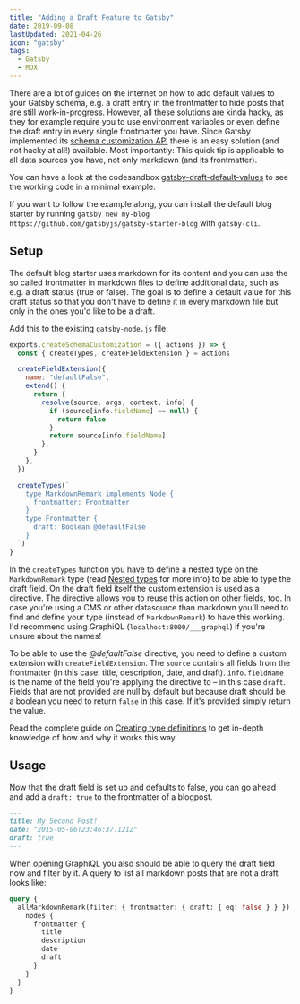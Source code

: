 ```yaml
---
title: "Adding a Draft Feature to Gatsby"
date: 2019-09-08
lastUpdated: 2021-04-26
icon: "gatsby"
tags:
  - Gatsby
  - MDX
---
```


There are a lot of guides on the internet on how to add default values to your Gatsby schema, e.g. a draft entry in the frontmatter to hide posts that are still work-in-progress. However, all these solutions are kinda hacky, as they for example require you to use environment variables or even define the draft entry in every single frontmatter you have. Since Gatsby implemented its [schema customization API](https://www.gatsbyjs.com/blog/2019-03-18-releasing-new-schema-customization/) there is an easy solution (and not hacky at all!) available. Most importantly: This quick tip is applicable to all data sources you have, not only markdown (and its frontmatter).

You can have a look at the codesandbox [gatsby-draft-default-values](https://codesandbox.io/s/gatsby-draft-default-values-3dd2l) to see the working code in a minimal example.

If you want to follow the example along, you can install the default blog starter by running `gatsby new my-blog https://github.com/gatsbyjs/gatsby-starter-blog` with `gatsby-cli`.

## Setup

The default blog starter uses markdown for its content and you can use the so called frontmatter in markdown files to define additional data, such as e.g. a draft status (true or false). The goal is to define a default value for this draft status so that you don't have to define it in every markdown file but only in the ones you'd like to be a draft.

Add this to the existing `gatsby-node.js` file:

```js title=gatsby-node.js
exports.createSchemaCustomization = ({ actions }) => {
  const { createTypes, createFieldExtension } = actions

  createFieldExtension({
    name: "defaultFalse",
    extend() {
      return {
        resolve(source, args, context, info) {
          if (source[info.fieldName] == null) {
            return false
          }
          return source[info.fieldName]
        },
      }
    },
  })

  createTypes(`
    type MarkdownRemark implements Node {
      frontmatter: Frontmatter
    }
    type Frontmatter {
      draft: Boolean @defaultFalse
    }
  `)
}
```

In the `createTypes` function you have to define a nested type on the `MarkdownRemark` type (read [Nested types](https://www.gatsbyjs.com/docs/reference/graphql-data-layer/schema-customization/#nested-types) for more info) to be able to type the draft field. On the draft field itself the custom extension is used as a directive. The directive allows you to reuse this action on other fields, too. In case you're using a CMS or other datasource than markdown you'll need to find and define your type (instead of `MarkdownRemark`) to have this working. I'd recommend using GraphiQL (`localhost:8000/___graphql`) if you're unsure about the names!

To be able to use the _@defaultFalse_ directive, you need to define a custom extension with `createFieldExtension`. The `source` contains all fields from the frontmatter (in this case: title, description, date, and draft). `info.fieldName` is the name of the field you're applying the directive to – in this case `draft`. Fields that are not provided are null by default but because draft should be a boolean you need to return `false` in this case. If it's provided simply return the value.

Read the complete guide on [Creating type definitions](https://www.gatsbyjs.com/docs/reference/graphql-data-layer/schema-customization/#creating-type-definitions) to get in-depth knowledge of how and why it works this way.

## Usage

Now that the draft field is set up and defaults to false, you can go ahead and add a `draft: true` to the frontmatter of a blogpost.

```md
---
title: My Second Post!
date: "2015-05-06T23:46:37.121Z"
draft: true
---
```

When opening GraphiQL you also should be able to query the draft field now and filter by it. A query to list all markdown posts that are not a draft looks like:

```graphql
query {
  allMarkdownRemark(filter: { frontmatter: { draft: { eq: false } } }) {
    nodes {
      frontmatter {
        title
        description
        date
        draft
      }
    }
  }
}
```
